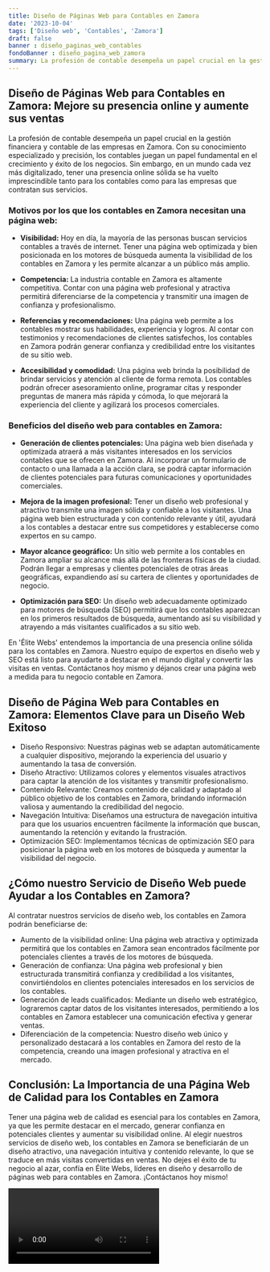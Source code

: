 ```yaml
---
title: Diseño de Páginas Web para Contables en Zamora
date: '2023-10-04'
tags: ['Diseño web', 'Contables', 'Zamora']
draft: false
banner : diseño_paginas_web_contables
fondoBanner : diseño_pagina_web_zamora
summary: La profesión de contable desempeña un papel crucial en la gestión financiera y contable de las empresas en Zamora. Con su conocimiento especializado y precisión, los contables juegan un papel fundamental en el crecimiento y éxito de los negocios. Sin embargo, en un mundo cada vez más digitalizado, tener una presencia online sólida se ha vuelto imprescindible tanto para los contables como para las empresas que contratan sus servicios. 
---
```


## Diseño de Páginas Web para Contables en Zamora: Mejore su presencia online y aumente sus ventas

La profesión de contable desempeña un papel crucial en la gestión financiera y contable de las empresas en Zamora. Con su conocimiento especializado y precisión, los contables juegan un papel fundamental en el crecimiento y éxito de los negocios. Sin embargo, en un mundo cada vez más digitalizado, tener una presencia online sólida se ha vuelto imprescindible tanto para los contables como para las empresas que contratan sus servicios. 

### Motivos por los que los contables en Zamora necesitan una página web:

- **Visibilidad:**
Hoy en día, la mayoría de las personas buscan servicios contables a través de internet. Tener una página web optimizada y bien posicionada en los motores de búsqueda aumenta la visibilidad de los contables en Zamora y les permite alcanzar a un público más amplio.

- **Competencia:**
La industria contable en Zamora es altamente competitiva. Contar con una página web profesional y atractiva permitirá diferenciarse de la competencia y transmitir una imagen de confianza y profesionalismo.

- **Referencias y recomendaciones:**
Una página web permite a los contables mostrar sus habilidades, experiencia y logros. Al contar con testimonios y recomendaciones de clientes satisfechos, los contables en Zamora podrán generar confianza y credibilidad entre los visitantes de su sitio web.

- **Accesibilidad y comodidad:**
Una página web brinda la posibilidad de brindar servicios y atención al cliente de forma remota. Los contables podrán ofrecer asesoramiento online, programar citas y responder preguntas de manera más rápida y cómoda, lo que mejorará la experiencia del cliente y agilizará los procesos comerciales.

### Beneficios del diseño web para contables en Zamora:

- **Generación de clientes potenciales:**
Una página web bien diseñada y optimizada atraerá a más visitantes interesados en los servicios contables que se ofrecen en Zamora. Al incorporar un formulario de contacto o una llamada a la acción clara, se podrá captar información de clientes potenciales para futuras comunicaciones y oportunidades comerciales.

- **Mejora de la imagen profesional:**
Tener un diseño web profesional y atractivo transmite una imagen sólida y confiable a los visitantes. Una página web bien estructurada y con contenido relevante y útil, ayudará a los contables a destacar entre sus competidores y establecerse como expertos en su campo.

- **Mayor alcance geográfico:**
Un sitio web permite a los contables en Zamora ampliar su alcance más allá de las fronteras físicas de la ciudad. Podrán llegar a empresas y clientes potenciales de otras áreas geográficas, expandiendo así su cartera de clientes y oportunidades de negocio.

- **Optimización para SEO:**
Un diseño web adecuadamente optimizado para motores de búsqueda (SEO) permitirá que los contables aparezcan en los primeros resultados de búsqueda, aumentando así su visibilidad y atrayendo a más visitantes cualificados a su sitio web.

En 'Élite Webs' entendemos la importancia de una presencia online sólida para los contables en Zamora. Nuestro equipo de expertos en diseño web y SEO está listo para ayudarte a destacar en el mundo digital y convertir las visitas en ventas. Contáctanos hoy mismo y déjanos crear una página web a medida para tu negocio contable en Zamora.

<GifSeo />

<Cta />

## Diseño de Página Web para Contables en Zamora: Elementos Clave para un Diseño Web Exitoso

- Diseño Responsivo: Nuestras páginas web se adaptan automáticamente a cualquier dispositivo, mejorando la experiencia del usuario y aumentando la tasa de conversión.
- Diseño Atractivo: Utilizamos colores y elementos visuales atractivos para captar la atención de los visitantes y transmitir profesionalismo.
- Contenido Relevante: Creamos contenido de calidad y adaptado al público objetivo de los contables en Zamora, brindando información valiosa y aumentando la credibilidad del negocio.
- Navegación Intuitiva: Diseñamos una estructura de navegación intuitiva para que los usuarios encuentren fácilmente la información que buscan, aumentando la retención y evitando la frustración.
- Optimización SEO: Implementamos técnicas de optimización SEO para posicionar la página web en los motores de búsqueda y aumentar la visibilidad del negocio.

## ¿Cómo nuestro Servicio de Diseño Web puede Ayudar a los Contables en Zamora?

Al contratar nuestros servicios de diseño web, los contables en Zamora podrán beneficiarse de:

- Aumento de la visibilidad online: Una página web atractiva y optimizada permitirá que los contables en Zamora sean encontrados fácilmente por potenciales clientes a través de los motores de búsqueda.
- Generación de confianza: Una página web profesional y bien estructurada transmitirá confianza y credibilidad a los visitantes, convirtiéndolos en clientes potenciales interesados en los servicios de los contables.
- Generación de leads cualificados: Mediante un diseño web estratégico, lograremos captar datos de los visitantes interesados, permitiendo a los contables en Zamora establecer una comunicación efectiva y generar ventas.
- Diferenciación de la competencia: Nuestro diseño web único y personalizado destacará a los contables en Zamora del resto de la competencia, creando una imagen profesional y atractiva en el mercado.

## Conclusión: La Importancia de una Página Web de Calidad para los Contables en Zamora

Tener una página web de calidad es esencial para los contables en Zamora, ya que les permite destacar en el mercado, generar confianza en potenciales clientes y aumentar su visibilidad online. Al elegir nuestros servicios de diseño web, los contables en Zamora se beneficiarán de un diseño atractivo, una navegación intuitiva y contenido relevante, lo que se traduce en más visitas convertidas en ventas. No dejes el éxito de tu negocio al azar, confía en Élite Webs, líderes en diseño y desarrollo de páginas web para contables en Zamora. ¡Contáctanos hoy mismo!

<Video />

<CtaBot job='Contables' city='Zamora'/>

<Gmaps query='Zamora+españa+maps' />